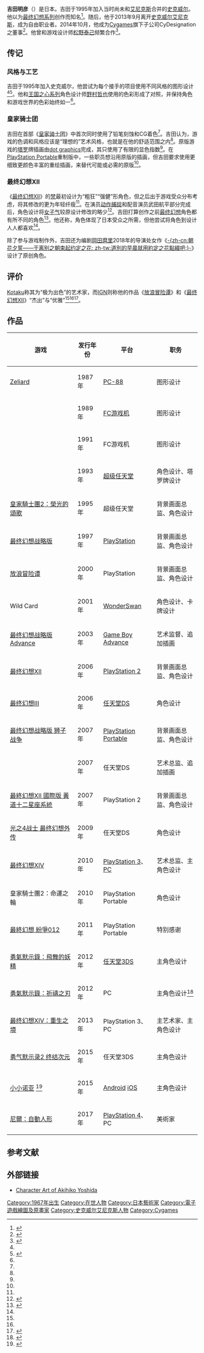 {{NoteTA
| G1=Games
| G2=Square Enix
}}
{{japanese|japanese=吉田明彦|kana=よしだ　あきひこ|romaji=Yoshida Akihiko}}
'''吉田明彦'''（{{bd|1967年|2月15日}}）是日本{{le|遊戲美術設計師|Game artist}}。吉田于1995年加入当时尚未和[[艾尼克斯|艾尼克斯]]合并的[[史克威尔|史克威尔]]。他以为[[最终幻想系列|最终幻想系列]]创作而知名<ref name="ign">{{cite web |author=IGN staff |title=Top 10 Tuesday: Best Art in Videogames |work= |publisher=[[IGN|IGN]] |date=2006-07-18 |accessdate=2010-05-04 |page= |url=http://ps2.ign.com/articles/719/719602p1.html |archive-date=2012-06-21 |archive-url=https://www.webcitation.org/68ZnczwuF?url=http://ps2.ign.com/articles/719/719602p1.html |dead-url=no }}</ref>。随后，他于2013年9月离开[[史克威尔艾尼克斯|史克威尔艾尼克斯]]，成为自由职业者。2014年10月，他成为[[Cygames|Cygames]]旗下子公司CyDesignation之董事<ref name="CyDesignation">{{cite web |author=Thomas James |title=Final Fantasy designer appointed CyDesignation company director |publisher=Gematsu |date=2 October 2014 |page= |url=http://gematsu.com/2014/10/final-fantasy-designer-appointed-cydesignation-company-director |access-date=2020-10-30 |archive-date=2020-12-19 |archive-url=https://web.archive.org/web/20201219005446/https://www.gematsu.com/2014/10/final-fantasy-designer-appointed-cydesignation-company-director |dead-url=no }}</ref>。他曾和游戏设计师[[松野泰己|松野泰己]]频繁合作<ref name="vagrant">{{cite web |author=David Zdyrko |title=Vagrant Story review |work= |publisher=[[IGN|IGN]] |date=2006-07-18 |accessdate=2000-05-22 |page= |url=http://psx.ign.com/articles/162/162288p1.html |archive-date=2012-06-21 |archive-url=https://www.webcitation.org/68Zndpquo?url=http://psx.ign.com/articles/162/162288p1.html |dead-url=no }}</ref>。

== 传记 ==

=== 风格与工艺 ===

吉田于1995年加入史克威尔，他尝试为每个接手的项目使用不同风格的图形设计<ref name="ign" /><ref name="up">{{cite web|author=Jeremy Parish|title=Walister Arts: An Interview With Tactics Ogre Art Team|work=|publisher=[[1UP.com|1UP.com]]|date=2010-12-30|accessdate=2013-02-27|page=|url=http://www.1up.com/do/blogEntry?bId=9067555|deadurl=yes|archiveurl=https://web.archive.org/web/20160304221722/http://www.1up.com/do/blogEntry?bId=9067555|archivedate=2016-03-04}}</ref>。他和[[王国之心系列|王国之心系列]]角色设计师[[野村哲也|野村哲也]]使用的色彩形成了对照，并保持角色和游戏世界的色彩始终如一<ref name="ff12" />。

=== 皇家骑士团 ===

吉田在首部《[[皇家骑士团|皇家骑士团]]》中首次同时使用了铅笔刻蚀和CG着色<ref name="up" />。吉田认为，游戏的色调和风格应该是“理想的”艺术风格，也就是在他的舒适范围之内<ref name="up" />。原版游戏的[[塔罗|塔罗]]牌插画由[[dot_graphics|dot graphics]]完成，其只使用了有限的显色指数<ref name="up" />。在[[PlayStation_Portable|PlayStation Portable]]重制版中，一些职员想沿用原版的插画，但吉田要求使用更细致更颜色丰富的重绘插画，来替代可能或必需的原版<ref name="up" />。

=== 最终幻想XII ===

《[[最终幻想XII|最终幻想XII]]》的[[梵_(最终幻想XII)|梵]]最初设计为“粗狂”“强健”形角色，但之后出于游戏受众分布考虑，将其修改的更为年轻纤瘦<ref name="ff12" />。在演员[[动作捕捉|动作捕捉]]和配音演员武田航平部分完成后，角色设计将[[女子气|女子气]]较原设计修改的略少<ref name="ff12">{{cite web|author=IGN Staff|title=Final Fantasy XII Q&A|work=|publisher=[[IGN|IGN]]|date=2003-11-20|accessdate=2013-02-27|page=|url=http://m.ign.com/articles/2003/11/20/final-fantasy-xii-qa|archive-date=2015-10-08|archive-url=https://web.archive.org/web/20151008042916/http://m.ign.com/articles/2003/11/20/final-fantasy-xii-qa|dead-url=no}}</ref>。吉田打算创作之前[[最终幻想|最终幻想]]角色都有所不同的角色<ref name="fantasy">{{cite web|author=Benjamin Turner|title=A Chat with the Final Fantasy XII Team|work=|publisher=[[GameSpy|GameSpy]]|date=2006-05-11|accessdate=2013-02-27|page=|url=http://ps2.gamespy.com/playstation-2/final-fantasy-xii/707845p2.html|archive-date=2016-03-04|archive-url=https://web.archive.org/web/20160304002220/http://ps2.gamespy.com/playstation-2/final-fantasy-xii/707845p2.html|dead-url=no}}</ref>。他还称，角色体现了日本受众之所需，但他尝试将角色到设计人人都喜欢<ref name="fantasy" />。

除了参与游戏制作外，吉田还为编剧[[岡田麿里|岡田麿里]]2018年的导演处女作《[[於離別之朝束起約定之花|-{zh-cn:朝花夕誓——于离别之朝束起约定之花; zh-tw:道別的早晨就用約定之花點綴吧;}-]]》设计了原创角色。

== 评价 ==

[[Kotaku|Kotaku]]称其为“极为出色”的艺术家，而[[IGN|IGN]]则称他的作品《[[放浪冒险谭|放浪冒险谭]]》和《[[最终幻想XII|最终幻想XII]]》“杰出”与“优雅”<ref name="ign" /><ref name="vagrant" /><ref name="best">{{cite web|author=Luke Plunkett|title=The Fantastic Character Art of Akihiko Yoshida|work=|publisher=[[Kotaku|Kotaku]]|date=2011-07-06|accessdate=2013-02-27|page=|url=http://m.kotaku.com/5818408/the-fantastic-character-art-of-akihiko-yoshida/gallery/1|archive-date=2013-04-11|archive-url=https://archive.today/20130411054442/http://m.kotaku.com/5818408/the-fantastic-character-art-of-akihiko-yoshida/gallery/1|dead-url=yes}}</ref>。

== 作品 ==

{| class="wikitable" 
|-
! 游戏!! 发行年份 !! 平台!!职务
|-
| [[Zeliard|Zeliard]] || 1987年 || [[PC-8801|PC-88]] || 图形设计
|-
| {{le|法利亚 封印之剑|Faria: A World of Mystery and Danger!}} || 1989年 || [[FC游戏机|FC游戏机]] || 图形设计
|-
| {{link-ja|武藏的冒险|ムサシの冒険}} || 1991年 || FC游戏机 || 图形设计
|-
| {{le|皇家騎士團：傳說的奧迦戰爭|Ogre Battle: The March of the Black Queen}} || 1993年 || [[超级任天堂|超级任天堂]] || 角色设计、塔罗牌设计
|-
| [[皇家騎士團2|皇家騎士團2：榮光的頌歌]] || 1995年 || 超级任天堂 || 背景画面总监、角色设计
|-
| [[最终幻想战略版|最终幻想战略版]] || 1997年 || [[PlayStation|PlayStation]] || 背景画面总监、角色设计
|-
| [[放浪冒险谭|放浪冒险谭]] || 2000年 || PlayStation || 背景画面总监、角色设计
|-
| Wild Card || 2001年 || [[WonderSwan|WonderSwan]] || 角色设计、卡牌设计
|-
| [[最终幻想战略版Advance|最终幻想战略版Advance]] || 2003年 || [[Game_Boy_Advance|Game Boy Advance]] || 艺术监督、追加插画
|-
| [[最终幻想XII|最终幻想XII]] || 2006年 || [[PlayStation_2|PlayStation 2]] || 背景画面总监、角色设计
|-
| [[最终幻想III|最终幻想III]] || 2006年 || [[任天堂DS|任天堂DS]] || 角色设计
|-
| [[最终幻想战略版_狮子战争|最终幻想战略版 狮子战争]] || 2007年 || [[PlayStation_Portable|PlayStation Portable]] || 背景画面总监、角色设计
|-
| {{le|最终幻想战略版A2 封穴的魔法书|Final Fantasy Tactics A2: Grimoire of the Rift From Wikipedia, the free encyclopedia}} || 2007年 || 任天堂DS || 艺术总监、追加插画
|-
| [[最终幻想XII#国际版黄道十二宫职业系统|最終幻想XII 國際版 黃道十二星座系統]] || 2007年 || PlayStation 2 || 背景画面总监、角色设计
|-
| [[光之4战士_最终幻想外传|光之4战士 最终幻想外传]] || 2009年 || 任天堂DS || 角色设计
|-
| [[最终幻想XIV|最终幻想XIV]] || 2010年 || [[PlayStation_3|PlayStation 3]]、[[个人电脑|PC]] || 艺术总监、主角色设计
|-
| 皇家騎士團2：命運之輪 || 2010年 || PlayStation Portable || 角色设计
|-
| [[最終幻想_紛爭012|最終幻想 紛爭012]] || 2011年 || PlayStation Portable || 特别感谢
|-
| [[勇气默示录|勇氣默示錄：飛舞的妖精]] || 2012年 || [[任天堂3DS|任天堂3DS]] || 主角色设计
|-
| [[勇气默示录|勇氣默示錄：祈禱之刃]] || 2012年 || PC || 主角色设计<ref>{{cite web|author=Mauro Piccillo|title=Un MMORPG per Bravely Default?|work=|publisher=[[EIR_Games|EIR Games]]|date=2012-10-29|page=|url=http://www.eirgames.com/1535/mmorpg-bravely-default/|access-date=2014-03-24|archive-url=https://web.archive.org/web/20140324095333/http://www.eirgames.com/1535/mmorpg-bravely-default/|archive-date=2014-03-24|dead-url=yes}}</ref>
|-
| [[最终幻想XIV：重生之境|最终幻想XIV：重生之境]] || 2013年 || PlayStation 3、PC || 主艺术家、主角色设计
|-
| [[勇气默示录2_终结次元|勇气默示录2 终结次元]] || 2015年 || 任天堂3DS || 主角色设计
|-
| [[小小诺亚|小小诺亚]] <ref>{{Cite web|title=豪华制作阵容! 《小小诺亚》安卓独家下载 _手游国际资讯 _太平洋游戏网|url=https://web.archive.org/web/20180627010037/http://sy.pcgames.com.cn/485/4853320.html|access-date=2022-05-09|date=2018-06-27|work=web.archive.org}}</ref>|| 2015年 || [[Android|Android]] [[iOS|iOS]]|| 主角色设计
|-
| [[尼爾：自動人形|尼爾：自動人形]] || 2017年 || [[PlayStation_4|PlayStation 4]]、PC || 美術家
|}


== 参考文献 ==
{{reflist|30em}}

== 外部链接 ==
* [https://web.archive.org/web/20120622101049/http://kotaku.com/5818408/the-fantastic-character-art-of-akihiko-yoshida/gallery/1 Character Art of Akihiko Yoshida] {{en icon}}

{{DEFAULTSORT:Yoshida, Akihiko}}
[[Category:1967年出生|Category:1967年出生]]
[[Category:在世人物|Category:在世人物]]
[[Category:日本藝術家|Category:日本藝術家]]
[[Category:電子遊戲繪圖及原畫家|Category:電子遊戲繪圖及原畫家]]
[[Category:史克威尔艾尼克斯人物|Category:史克威尔艾尼克斯人物]]
[[Category:Cygames|Category:Cygames]]